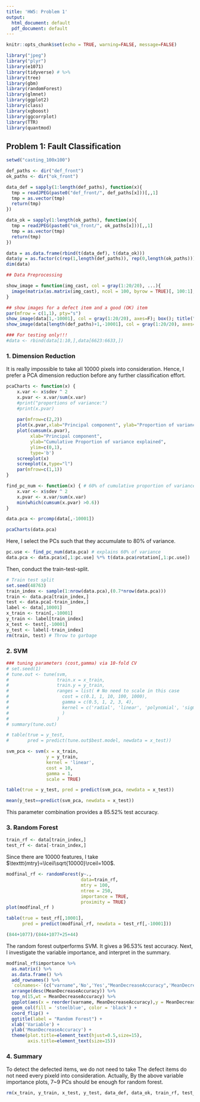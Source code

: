 ```yaml
---
title: 'HW5: Problem 1'
output:
  html_document: default
  pdf_document: default
---
```


```r
knitr::opts_chunk$set(echo = TRUE, warning=FALSE, message=FALSE)
```

```r
library("jpeg")
library("plyr")
library(e1071)
library(tidyverse) # %>%
library(tree)
library(gbm)
library(randomForest)
library(glmnet)
library(ggplot2) 
library(class)
library(xgboost)
library(ggcorrplot)
library(TTR)
library(quantmod) 
```

## Problem 1: Fault Classification

```r
setwd("casting_100x100")

def_paths <- dir("def_front")
ok_paths <- dir("ok_front")

data_def = sapply(1:length(def_paths), function(x){
  tmp = readJPEG(paste0("def_front/", def_paths[x]))[,,1]
  tmp = as.vector(tmp)
  return(tmp)
})

data_ok = sapply(1:length(ok_paths), function(x){
  tmp = readJPEG(paste0("ok_front/", ok_paths[x]))[,,1]
  tmp = as.vector(tmp)
  return(tmp)
})

data = as.data.frame(rbind(t(data_def), t(data_ok)))
data$y = as.factor(c(rep(1,length(def_paths)), rep(0,length(ok_paths))))
dim(data)

## Data Preprocessing

show_image = function(img_cast, col = gray(1:20/20), ...){
  image(matrix(as.matrix(img_cast), ncol = 100, byrow = TRUE)[, 100:1], col = col, ...)
}

## show images for a defect item and a good (OK) item
par(mfrow = c(1,1), pty="s")
show_image(data[1,-10001], col = gray(1:20/20), axes=F); box(); title("Defect Item (id=1)")
show_image(data[length(def_paths)+1,-10001], col = gray(1:20/20), axes=F); box(); title("OK Item (id=3759)")
```

```r
### For testing only!!!
#data <- rbind(data[1:10,],data[6623:6633,])
```

### 1. Dimension Reduction

It is really impossible to take all 10000 pixels into consideration. Hence, I prefer a PCA dimension reduction before any further classification effort.

```r
pcaCharts <- function(x) {
    x.var <- x$sdev ^ 2
    x.pvar <- x.var/sum(x.var)
    #print("proportions of variance:")
    #print(x.pvar)
    
    par(mfrow=c(2,2))
    plot(x.pvar,xlab="Principal component", ylab="Proportion of variance explained", ylim=c(0,1), type='b')
    plot(cumsum(x.pvar),
         xlab="Principal component", 
         ylab="Cumulative Proportion of variance explained", 
         ylim=c(0,1), 
         type='b')
    screeplot(x)
    screeplot(x,type="l")
    par(mfrow=c(1,1))
}
```

```r
find_pc_num <- function(x) { # 60% of cumulative proportion of variance
    x.var <- x$sdev ^ 2
    x.pvar <- x.var/sum(x.var)
    min(which(cumsum(x.pvar) >0.6))
}
```

```r
data.pca <- prcomp(data[,-10001])
```

```r
pcaCharts(data.pca)
```

Here, I select the PCs such that they accumulate to 80% of variance.

```r
pc.use <- find_pc_num(data.pca) # explains 60% of variance
data.pca <- data.pca$x[,1:pc.use] %*% t(data.pca$rotation[,1:pc.use])
```

Then, conduct the train-test-split.

```r
# Train test split
set.seed(48763)
train_index <- sample(1:nrow(data.pca),(0.7*nrow(data.pca)))
train <- data.pca[train_index,]
test <- data.pca[-train_index,]
label <- data[,10001]
x_train <- train[,-10001]
y_train <- label[train_index]
x_test <- test[,-10001]
y_test <- label[-train_index]
rm(train, test) # Throw to garbage
```

### 2. SVM

```r
### tuning parameters (cost,gamma) via 10-fold CV
# set.seed(1)
# tune.out <- tune(svm, 
#                  train.x = x_train,
#                  train.y = y_train,
#                  ranges = list( # No need to scale in this case
#                    cost = c(0.1, 1, 10, 100, 1000),
#                    gamma = c(0.5, 1, 2, 3, 4),
#                    kernel = c('radial', 'linear', 'polynomial', 'sigmoid')
#                    )
#                  )
# summary(tune.out)
```

```r
# table(true = y_test, 
#       pred = predict(tune.out$best.model, newdata = x_test))
```

```r
svm_pca <- svm(x = x_train,
               y = y_train,
               kernel = 'linear',
               cost = 10,
               gamma = 1,
               scale = TRUE)
```

```r
table(true = y_test, pred = predict(svm_pca, newdata = x_test))
```

```r
mean(y_test==predict(svm_pca, newdata = x_test))
```

This parameter combination provides a 85.52% test accuracy.

### 3. Random Forest

```r
train_rf <- data[train_index,]
test_rf <- data[-train_index,]
```

Since there are 10000 features, I take $\texttt{mtry}=\lceil\sqrt{10000}\rceil=100$.

```r
modfinal_rf <- randomForest(y~., 
                            data=train_rf,
                            mtry = 100, 
                            ntree = 250,
                            importance = TRUE,
                            proximity = TRUE)
plot(modfinal_rf )
```

```r
table(true = test_rf[,10001], 
      pred = predict(modfinal_rf, newdata = test_rf[,-10001]))
```

```r
(844+1077)/(844+1077+25+44)
```

The random forest outperforms SVM. It gives a 96.53% test accuracy. Next, I investigate the variable importance, and interpret in the summary.

```r
modfinal_rf$importance %>% 
  as.matrix() %>% 
  as.data.frame() %>% 
  add_rownames() %>% 
  `colnames<-`(c("varname",'No','Yes',"MeanDecreaseAccuracy",'MeanDecreaseGini')) %>%
  arrange(desc(MeanDecreaseAccuracy)) %>% 
  top_n(15,wt = MeanDecreaseAccuracy) %>% 
  ggplot(aes(x = reorder(varname, MeanDecreaseAccuracy),y = MeanDecreaseAccuracy)) +
  geom_col(fill = 'steelblue', color = 'black') +
  coord_flip() +
  ggtitle(label = "Random Forest") +
  xlab('Variable') +
  ylab('MeanDecreaseAccuracy') +
  theme(plot.title=element_text(hjust=0.5,size=15),
        axis.title=element_text(size=15))
```
### 4. Summary

To detect the defected items, we do not need to take The defect items do not need every pixeld into consideration. Actually, By the above variable importance plots, 7~9 PCs should be enough for random forest.


```r
rm(x_train, y_train, x_test, y_test, data_def, data_ok, train_rf, test_rf, data, data.pca)
```
